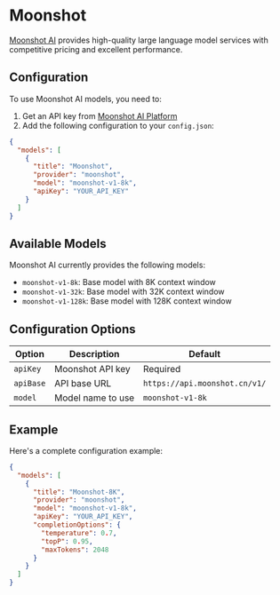 
# Moonshot

[Moonshot AI](https://platform.moonshot.cn/) provides high-quality large language model services with competitive pricing and excellent performance.

## Configuration

To use Moonshot AI models, you need to:

1. Get an API key from [Moonshot AI Platform](https://platform.moonshot.cn/)
2. Add the following configuration to your `config.json`:

```json title="config.json (Deprecated)"
{
  "models": [
    {
      "title": "Moonshot",
      "provider": "moonshot",
      "model": "moonshot-v1-8k",
      "apiKey": "YOUR_API_KEY"
    }
  ]
}
```

## Available Models

Moonshot AI currently provides the following models:

- `moonshot-v1-8k`: Base model with 8K context window
- `moonshot-v1-32k`: Base model with 32K context window
- `moonshot-v1-128k`: Base model with 128K context window

## Configuration Options

| Option    | Description       | Default                       |
| --------- | ----------------- | ----------------------------- |
| `apiKey`  | Moonshot API key  | Required                      |
| `apiBase` | API base URL      | `https://api.moonshot.cn/v1/` |
| `model`   | Model name to use | `moonshot-v1-8k`              |

## Example

Here's a complete configuration example:

```json title="config.json (Deprecated)"
{
  "models": [
    {
      "title": "Moonshot-8K",
      "provider": "moonshot",
      "model": "moonshot-v1-8k",
      "apiKey": "YOUR_API_KEY",
      "completionOptions": {
        "temperature": 0.7,
        "topP": 0.95,
        "maxTokens": 2048
      }
    }
  ]
}
```
